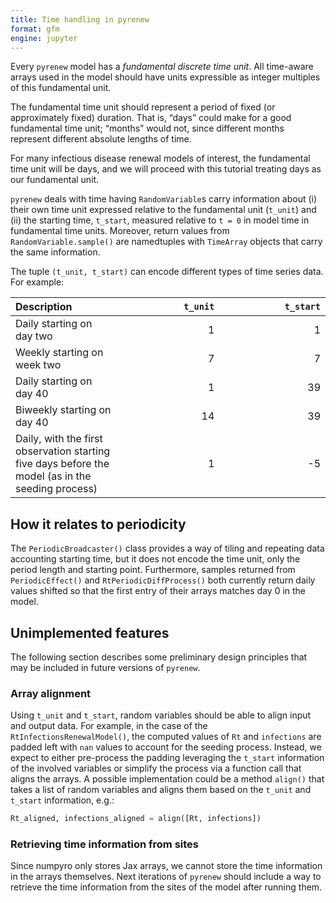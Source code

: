 ```yaml
---
title: Time handling in pyrenew
format: gfm
engine: jupyter
---
```


Every `pyrenew` model has a _fundamental discrete time unit_. All time-aware arrays used in the model should have units expressible as integer multiples of this fundamental unit.

The fundamental time unit should represent a period of fixed (or approximately fixed) duration. That is, "days" could make for a good fundamental time unit; "months" would not, since different months represent different absolute lengths of time.

For many infectious disease renewal models of interest, the fundamental time unit will be days, and we will proceed with this tutorial treating days as our fundamental unit.

 `pyrenew` deals with time having `RandomVariable`s carry information about (i) their own time unit expressed relative to the fundamental unit (`t_unit`) and (ii) the starting time, `t_start`, measured relative to `t = 0` in model time in fundamental time units. Moreover, return values from `RandomVariable.sample()` are namedtuples with `TimeArray` objects that carry the same information.

The tuple `(t_unit, t_start)` can encode different types of time series data. For example:

| Description | `t_unit` | `t_start` |
|:-----------------|----------------:|-----------------:|
| Daily starting on day two | 1               | 1                |
| Weekly starting on week two | 7               | 7                |
| Daily starting on day 40 | 1               | 39               |
| Biweekly starting on day 40 | 14              | 39               |
| Daily, with the first observation starting five days before the model (as in the seeding process) | 1               | -5               |


## How it relates to periodicity

The `PeriodicBroadcaster()` class provides a way of tiling and repeating data accounting starting time, but it does not encode the time unit, only the period length and starting point. Furthermore, samples returned from `PeriodicEffect()` and `RtPeriodicDiffProcess()` both currently return daily values shifted so that the first entry of their arrays matches day 0 in the model.

## Unimplemented features

The following section describes some preliminary design principles that may be included in future versions of `pyrenew`.

### Array alignment

Using `t_unit` and `t_start`, random variables should be able to align input and output data. For example, in the case of the `RtInfectionsRenewalModel()`, the computed values of `Rt` and `infections` are padded left with `nan` values to account for the seeding process. Instead, we expect to either pre-process the padding leveraging the `t_start` information of the involved variables or simplify the process via a function call that aligns the arrays. A possible implementation could be a method `align()` that takes a list of random variables and aligns them based on the `t_unit` and `t_start` information, e.g.:

```python
Rt_aligned, infections_aligned = align([Rt, infections])
```

### Retrieving time information from sites

Since numpyro only stores Jax arrays, we cannot store the time information in the arrays themselves. Next iterations of `pyrenew` should include a way to retrieve the time information from the sites of the model after running them.
